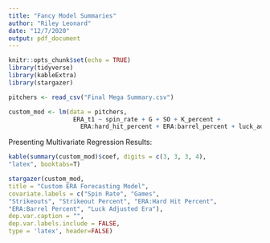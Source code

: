 ```yaml
---
title: "Fancy Model Summaries"
author: "Riley Leonard"
date: "12/7/2020"
output: pdf_document
---
```


```r
knitr::opts_chunk$set(echo = TRUE)
library(tidyverse)
library(kableExtra)
library(stargazer)
```

```r
pitchers <- read_csv("Final Mega Summary.csv")

custom_mod <- lm(data = pitchers, 
                  ERA_t1 ~ spin_rate + G + SO + K_percent + 
                    ERA:hard_hit_percent + ERA:barrel_percent + luck_adj_ERA)
```


Presenting Multivariate Regression Results:

```r
kable(summary(custom_mod)$coef, digits = c(3, 3, 3, 4),
"latex", booktabs=T)
```

```r
stargazer(custom_mod,
title = "Custom ERA Forecasting Model",
covariate.labels = c("Spin Rate", "Games",
"Strikeouts", "Strikeout Percent", "ERA:Hard Hit Percent",
"ERA:Barrel Percent", "Luck Adjusted Era"),
dep.var.caption = "",
dep.var.labels.include = FALSE,
type = 'latex', header=FALSE)
```

